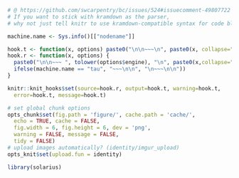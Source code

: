 ```r
# @ https://github.com/swcarpentry/bc/issues/524#issuecomment-49807722
# If you want to stick with kramdown as the parser, 
# why not just tell knitr to use kramdown-compatible syntax for code blocks?

machine.name <- Sys.info()[["nodename"]] 

hook.t <- function(x, options) paste0("\n\n~~~\n", paste0(x, collapse="\n"), "~~~\n\n")
hook.r <- function(x, options) { 
  paste0("\n\n~~~ ", tolower(options$engine), "\n", paste0(x,collapse="\n"), 
  ifelse(machine.name == "tau", "~~~\n\n", "\n~~~\n\n"))
}

knitr::knit_hooks$set(source=hook.r, output=hook.t, warning=hook.t,
  error=hook.t, message=hook.t)
```

```r
# set global chunk options
opts_chunk$set(fig.path = 'figure/', cache.path = 'cache/', 
  echo = TRUE, cache = FALSE, 
  fig.width = 6, fig.height = 6, dev = 'png',
  warning = FALSE, message = FALSE,
  tidy = FALSE)
# upload images automatically? (identity/imgur_upload)
opts_knit$set(upload.fun = identity)
```
  
```r
library(solarius)
```
